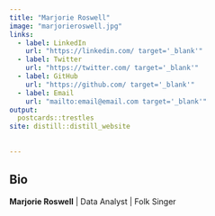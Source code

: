 ```yaml
---
title: "Marjorie Roswell"
image: "marjorieroswell.jpg"
links:
  - label: LinkedIn
    url: "https://linkedin.com/ target='_blank'"
  - label: Twitter
    url: "https://twitter.com/ target='_blank'"
  - label: GitHub
    url: "https://github.com/ target='_blank'"
  - label: Email
    url: "mailto:email@email.com target='_blank'"
output:
  postcards::trestles
site: distill::distill_website
  
  
---
```

 
## Bio

**Marjorie Roswell** | Data Analyst | Folk Singer
